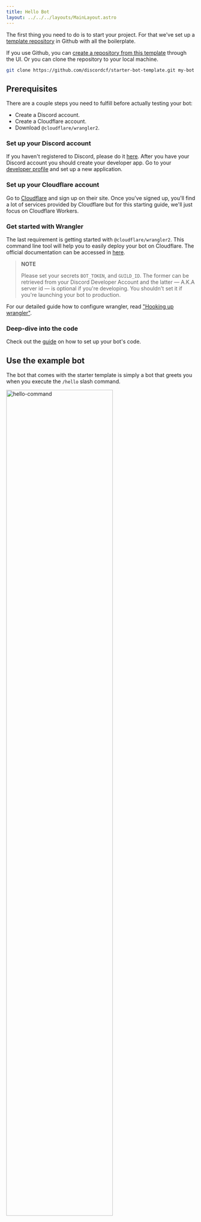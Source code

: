 ```yaml
---
title: Hello Bot
layout: ../../../layouts/MainLayout.astro
---
```


The first thing you need to do is to start your project.
For that we've set up a [template repository](https://github.com/discordcf/starter-bot-template) in Github
with all the boilerplate.

If you use Github, you can [create a repository from this template](https://docs.github.com/repositories/creating-and-managing-repositories/creating-a-repository-from-a-template) through the UI.
Or you can clone the repository to your local machine.

```bash
git clone https://github.com/discordcf/starter-bot-template.git my-bot
```

## Prerequisites

There are a couple steps you need to fulfill before actually testing your bot:

- Create a Discord account.
- Create a Cloudflare account.
- Download `@cloudflare/wrangler2`.

### Set up your Discord account

If you haven't registered to Discord, please do it [here](https://discord.com/register/).
After you have your Discord account you should create your developer app.
Go to your [developer profile](https://discord.com/developers/applications) and set up a new application.

### Set up your Cloudflare account

Go to [Cloudflare](https://dash.cloudflare.com/sign-up) and sign up on their site. Once you've signed up, you'll find a lot of
services provided by Cloudflare but for this starting guide, we'll just focus on Cloudflare Workers.

### Get started with Wrangler

The last requirement is getting started with `@cloudflare/wrangler2`.
This command line tool will help you to easily deploy your bot on Cloudflare.
The official documentation can be accessed in [here](https://developers.cloudflare.com/workers/wrangler/get-started/).

> **NOTE**
>
> Please set your secrets `BOT_TOKEN`, and `GUILD_ID`. The former can be retrieved from your Discord Developer Account
> and the latter — A.K.A server id — is optional if you're developing. You shouldn't set it if you're launching your bot to production.

For our detailed guide how to configure wrangler, read ["Hooking up wrangler"](/learn/guides/hooking-up-wrangler).

### Deep-dive into the code

Check out the [guide](/learn/guides/set-up-your-bot) on how to set up your bot's code.

## Use the example bot

The bot that comes with the starter template is simply a bot that greets you when you execute the `/hello` slash command.

<img class="self-center" src="/hello.png" alt="hello-command" width="75%" />

### Inviting the bot to your server

Assuming you've read the above guides and that you have already configured your Discord application and bot,
Cloudflare will provide you with a link to your worker that should look like `https://rainy-jungle-498a.discordcf.workers.dev`.
If you put that link in your browser, you'll be redirected to a site where you will be able to add the deployed bot to any server you
have the required permissions; if you can't do that, talk to the owner of the server.

<img class="self-center" src="/invite-bot.png" alt="hello-command" width="40%" />

When you do this, you'll see the bot added to your server.

### Install the commands

> **NOTE**
>
> If you'd like to instantly see the commands on your server, don't forget to set up
> the `GUILD_ID` environment variable in your deployment.

After that, the only left thing to do is to install the bot commands.
For that, every bot that is deployed with this framework exposes a `/setup` endpoint.
You just need to perform a `GET` request with your browser, and it'll be installed.
You should see a similar response to this:

```json
{
  "hello": {
    "id": "1046977140899450951",
    "application_id": "<your-application-id>",
    "version": "1046977140899450952",
    "default_permission": true,
    "default_member_permissions": null,
    "type": 1,
    "name": "hello",
    "name_localizations": null,
    "description": "A simple hello message.",
    "description_localizations": null,
    "guild_id": "<your-guild-id>"
  }
}
```

Congrats! Now your `hello-bot` should be ready to respond.

